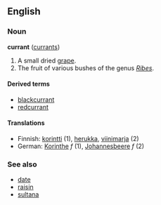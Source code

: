 ==English==
===Noun===
'''currant''' ([[currants]])

# A small dried [[grape]].
# The fruit of various bushes of the genus ''[[Ribes]]''.

====Derived terms====
*[[blackcurrant]]
*[[redcurrant]]

====Translations====
*Finnish:  [[korintti]] (1), [[herukka]], [[viinimarja]] (2)
*German:  [[Korinthe]] ''f'' (1), [[Johannesbeere]] ''f'' (2)

===See also===
*[[date]]
*[[raisin]]
*[[sultana]]